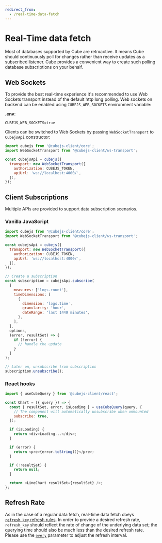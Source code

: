 ```yaml
---
redirect_from:
  - /real-time-data-fetch
---
```


# Real-Time data fetch

Most of databases supported by Cube are retroactive. It means Cube should
continuously poll for changes rather than receive updates as a subscribed
listener. Cube provides a convenient way to create such polling database
subscriptions on your behalf.

## Web Sockets

To provide the best real-time experience it's recommended to use Web Sockets
transport instead of the default http long polling. Web sockets on backend can
be enabled using `CUBEJS_WEB_SOCKETS` environment variable:

**.env:**

```dotenv
CUBEJS_WEB_SOCKETS=true
```

Clients can be switched to Web Sockets by passing `WebSocketTransport` to
`CubejsApi` constructor:

```javascript
import cubejs from '@cubejs-client/core';
import WebSocketTransport from '@cubejs-client/ws-transport';

const cubejsApi = cubejs({
  transport: new WebSocketTransport({
    authorization: CUBEJS_TOKEN,
    apiUrl: 'ws://localhost:4000/',
  }),
});
```

## Client Subscriptions

Multiple APIs are provided to support data subscription scenarios.

###  Vanilla JavaScript

```javascript
import cubejs from '@cubejs-client/core';
import WebSocketTransport from '@cubejs-client/ws-transport';

const cubejsApi = cubejs({
  transport: new WebSocketTransport({
    authorization: CUBEJS_TOKEN,
    apiUrl: 'ws://localhost:4000/',
  }),
});

// Create a subscription
const subscription = cubejsApi.subscribe(
  {
    measures: ['logs.count'],
    timeDimensions: [
      {
        dimension: 'logs.time',
        granularity: 'hour',
        dateRange: 'last 1440 minutes',
      },
    ],
  },
  options,
  (error, resultSet) => {
    if (!error) {
      // handle the update
    }
  }
);

// Later on, unsubscribe from subscription
subscription.unsubscribe();
```

###  React hooks

```javascript
import { useCubeQuery } from '@cubejs-client/react';

const Chart = ({ query }) => {
  const { resultSet, error, isLoading } = useCubeQuery(query, {
    // The component will automatically unsubscribe when unmounted
    subscribe: true,
  });

  if (isLoading) {
    return <div>Loading...</div>;
  }

  if (error) {
    return <pre>{error.toString()}</pre>;
  }

  if (!resultSet) {
    return null;
  }

  return <LineChart resultSet={resultSet} />;
};
```

## Refresh Rate

As in the case of a regular data fetch, real-time data fetch obeys
[`refresh_key` refresh rules](caching#refresh-keys). In order to provide a desired
refresh rate, `refresh_key` should reflect the rate of change of the underlying
data set; the querying time should also be much less than the desired refresh
rate. Please use the [`every`](/schema/reference/cube#refresh-key)
parameter to adjust the refresh interval.
